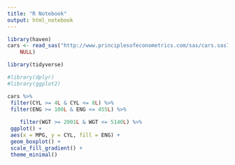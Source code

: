 ```yaml
---
title: "R Notebook"
output: html_notebook
---
```



```r
library(haven)
cars <- read_sas("http://www.principlesofeconometrics.com/sas/cars.sas7bdat", 
    NULL)
```

```r

library(tidyverse)

#library(dplyr)
#library(ggplot2)

cars %>%
 filter(CYL >= 4L & CYL <= 8L) %>%
 filter(ENG >= 100L & ENG <= 455L) %>%
 
    filter(WGT >= 2001L & WGT <= 5140L) %>%
 ggplot() +
 aes(x = MPG, y = CYL, fill = ENG) +
 geom_boxplot() +
 scale_fill_gradient() +
 theme_minimal()

```




